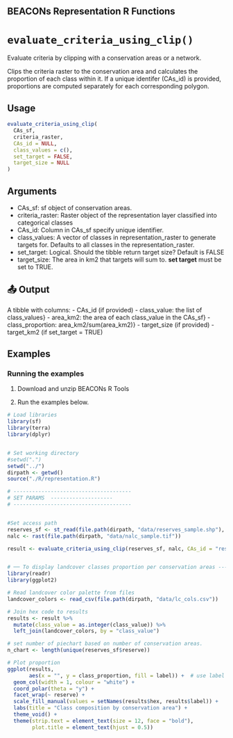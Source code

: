 ## BEACONs Representation R Functions

# `evaluate_criteria_using_clip()`

Evaluate criteria by clipping with a conservation areas or a network.

Clips the criteria raster to the conservation area and calculates the proportion of each class within it. If a unique identifer (CAs_id) is provided, proportions are computed separately for each corresponding polygon. 

## Usage
```r
evaluate_criteria_using_clip(
  CAs_sf, 
  criteria_raster, 
  CAs_id = NULL, 
  class_values = c(), 
  set_target = FALSE, 
  target_size = NULL
)
```
## Arguments
- CAs_sf: sf object of conservation areas.
- criteria_raster: Raster object of the representation layer classified into categorical classes
- CAs_id: Column in CAs_sf specify unique identifier. 
- class_values: A vector of classes in representation_raster to generate targets for. Defaults to all classes in the representation_raster.
- set_target: Logical. Should the tibble return target size? Default is FALSE
- target_size: The area in km2 that targets will sum to. **set target** must be set to TRUE. 

## 📤 Output
A tibble with columns: 
 - CAs_id (if provided)
 - class_value: the list of class_values}
 - area_km2: the area of each class_value in the CAs_sf}
 - class_proportion: area_km2/sum(area_km2)}
 - target_size (if provided)
 - target_km2 (if set_target = TRUE)


## Examples
### Running the examples


1. Download and unzip BEACONs R Tools 

2. Run the examples below.

```r
# Load libraries
library(sf)
library(terra)
library(dplyr)


# Set working directory
#setwd(".")
setwd("../")
dirpath <- getwd()
source("./R/representation.R")

# --------------------------------------
# SET PARAMS  --------------------
# --------------------------------------


#Set access path 
reserves_sf <- st_read(file.path(dirpath, "data/reserves_sample.shp"), quiet = TRUE)
nalc <- rast(file.path(dirpath, "data/nalc_sample.tif"))

result <- evaluate_criteria_using_clip(reserves_sf, nalc, CAs_id = "reserve")


# ── To display landcover classes proportion per conservation areas ------------
library(readr)
library(ggplot2)

# Read landcover color palette from files
landcover_colors <- read_csv(file.path(dirpath, "data/lc_cols.csv"))

# Join hex code to results
results <- result %>%
  mutate(class_value = as.integer(class_value)) %>%
  left_join(landcover_colors, by = "class_value")

# set number of piechart based on number of conservation areas.
n_chart <- length(unique(reserves_sf$reserve))

# Plot proportion
ggplot(results,
       aes(x = "", y = class_proportion, fill = label)) +  # use label for legend
  geom_col(width = 1, colour = "white") +
  coord_polar(theta = "y") +
  facet_wrap(~ reserve) +
  scale_fill_manual(values = setNames(results$hex, results$label)) +
  labs(title = "Class composition by conservation area") +
  theme_void() +
  theme(strip.text = element_text(size = 12, face = "bold"),
        plot.title = element_text(hjust = 0.5))
        
        
```
